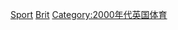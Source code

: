 {{Portal|英國}}
{{Portal|體育運動}}
{{Year by category
|m=2
|c=0
|d=0
|y=0
|cat=英國體育
|sortkey=英國
|parent=各年份英國體育
|subcat=2000年各國體育
}}
[[Category:2000年英國|Sport]]
[[Category:2000年歐洲體育|Brit]]
[[Category:2000年代英国体育|Category:2000年代英国体育]]